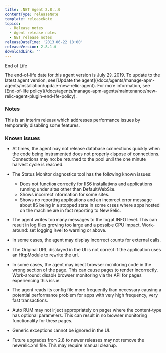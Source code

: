 ```yaml
---
title: .NET Agent 2.8.1.0
contentType: releaseNote
template: releaseNote
topics:
  - Release notes
  - Agent release notes
  - NET release notes
releaseDateTime: '2013-06-22 18:00'
releaseVersion: 2.8.1.0
downloadLink: ''
---
```


End of Life

<Callout variant="important">
  The end-of-life date for this agent version is July 29, 2019. To update to the latest agent version, see [Update the agent](/docs/agents/manage-apm-agents/installation/update-new-relic-agent). For more information, see [End-of-life policy](/docs/agents/manage-apm-agents/maintenance/new-relic-agent-plugin-end-life-policy).
</Callout>

### Notes

This is an interim release which addresses performance issues by temporarily disabling some features.

### Known issues

* At times, the agent may not release database connections quickly when the code being instrumented does not properly dispose of connections. Connections may not be returned to the pool until the one minute harvest cycle is reached.
* The Status Monitor diagnostics tool has the following known issues:

  * Does not function correctly for IIS6 installations and applications running under sites other than DefaultWebSite.
  * Shows incorrect information for some sites.
  * Shows no reporting applications and an incorrect error message about IIS being in a stopped state in some cases where apps hosted on the machine are in fact reporting to New Relic.
* The agent writes too many messages to the log at INFO level. This can result in log files growing too large and a possible CPU impact. Work-around: set logging level to warning or above.
* In some cases, the agent may display incorrect counts for external calls.
* The Original URL displayed in the UI is not correct if the application uses an HttpModule to rewrite the url.
* In some cases, the agent may inject browser monitoring code in the wrong section of the page. This can cause pages to render incorrectly. Work-around: disable browser monitoring via the API for pages experiencing this issue.
* The agent reads its config file more frequently than necessary causing a potential performance problem for apps with very high frequency, very fast transactions.
* Auto RUM may not inject appropriately on pages where the content-type has optional parameters. This can result in no browser monitoring functionality for these pages.
* Generic exceptions cannot be ignored in the UI.
* Future upgrades from 2.8 to newer releases may not remove the newrelic.xml file. This may require manual cleanup.
